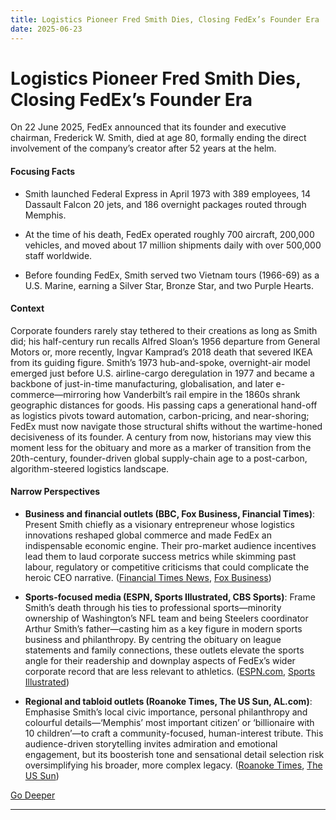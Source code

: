 ```yaml
---
title: Logistics Pioneer Fred Smith Dies, Closing FedEx’s Founder Era
date: 2025-06-23
---
```


# Logistics Pioneer Fred Smith Dies, Closing FedEx’s Founder Era

On 22 June 2025, FedEx announced that its founder and executive chairman, Frederick W. Smith, died at age 80, formally ending the direct involvement of the company’s creator after 52 years at the helm.

#### Focusing Facts

- Smith launched Federal Express in April 1973 with 389 employees, 14 Dassault Falcon 20 jets, and 186 overnight packages routed through Memphis.

- At the time of his death, FedEx operated roughly 700 aircraft, 200,000 vehicles, and moved about 17 million shipments daily with over 500,000 staff worldwide.

- Before founding FedEx, Smith served two Vietnam tours (1966-69) as a U.S. Marine, earning a Silver Star, Bronze Star, and two Purple Hearts.

#### Context

Corporate founders rarely stay tethered to their creations as long as Smith did; his half-century run recalls Alfred Sloan’s 1956 departure from General Motors or, more recently, Ingvar Kamprad’s 2018 death that severed IKEA from its guiding figure. Smith’s 1973 hub-and-spoke, overnight-air model emerged just before U.S. airline-cargo deregulation in 1977 and became a backbone of just-in-time manufacturing, globalisation, and later e-commerce—mirroring how Vanderbilt’s rail empire in the 1860s shrank geographic distances for goods. His passing caps a generational hand-off as logistics pivots toward automation, carbon-pricing, and near-shoring; FedEx must now navigate those structural shifts without the wartime-honed decisiveness of its founder. A century from now, historians may view this moment less for the obituary and more as a marker of transition from the 20th-century, founder-driven global supply-chain age to a post-carbon, algorithm-steered logistics landscape.

#### Narrow Perspectives

- **Business and financial outlets (BBC, Fox Business, Financial Times)**: Present Smith chiefly as a visionary entrepreneur whose logistics innovations reshaped global commerce and made FedEx an indispensable economic engine. Their pro-market audience incentives lead them to laud corporate success metrics while skimming past labour, regulatory or competitive criticisms that could complicate the heroic CEO narrative. ([Financial Times News](https://www.ft.com/content/f4747942-59c9-49d9-967a-db4ddc59a777), [Fox Business](https://www.foxbusiness.com/business-leaders/fedex-founder-fred-smith-dead-80))

- **Sports-focused media (ESPN, Sports Illustrated, CBS Sports)**: Frame Smith’s death through his ties to professional sports—minority ownership of Washington’s NFL team and being Steelers coordinator Arthur Smith’s father—casting him as a key figure in modern sports business and philanthropy. By centring the obituary on league statements and family connections, these outlets elevate the sports angle for their readership and downplay aspects of FedEx’s wider corporate record that are less relevant to athletics. ([ESPN.com](https://www.espn.com/nfl/story/_/id/45561511/fred-smith-ex-washington-nfl-team-part-owner-fedex-founder-dies), [Sports Illustrated](https://www.si.com/nfl/steelers/news/pittsburgh-steelers-arthur-smith-father-founder-fedex-dies))

- **Regional and tabloid outlets (Roanoke Times, The US Sun, AL.com)**: Emphasise Smith’s local civic importance, personal philanthropy and colourful details—‘Memphis’ most important citizen’ or ‘billionaire with 10 children’—to craft a community-focused, human-interest tribute. This audience-driven storytelling invites admiration and emotional engagement, but its boosterish tone and sensational detail selection risk oversimplifying his broader, more complex legacy. ([Roanoke Times](https://roanoke.com/news/nation-world/obituaries/article_7c292b47-bf7a-5ad0-b7e7-2a1767cef27f.html), [The US Sun](https://www.the-sun.com/news/14535092/billionaire-fedex-founder-fred-smith-dies/))


[Go Deeper](https://www.perplexity.ai/search?q=Logistics+Pioneer+Fred+Smith+Dies%2C+Closing+FedEx%E2%80%99s+Founder+Era)

---

<a id='governments-unveil-wave-of-mid-2025-revenue-pivots-amid-debt-squeeze'></a>
